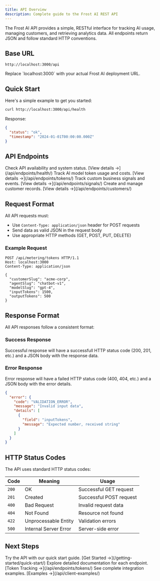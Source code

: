 ```yaml
---
title: API Overview
description: Complete guide to the Frost AI REST API
---
```



The Frost AI API provides a simple, RESTful interface for tracking AI usage, managing customers, and retrieving analytics data. All endpoints return JSON and follow standard HTTP conventions.

## Base URL

```
http://localhost:3000/api
```

<Badge text="Note" variant="tip" />
Replace `localhost:3000` with your actual Frost AI deployment URL.

## Quick Start

Here's a simple example to get you started:

```bash
curl http://localhost:3000/api/health
```

Response:
```json
{
  "status": "ok",
  "timestamp": "2024-01-01T00:00:00.000Z"
}
```

## API Endpoints

<CardGrid>
  <Card title="🔍 Health Check" icon="approval">
    Check API availability and system status.
    [View details →](/api/endpoints/health/)
  </Card>
  <Card title="📊 Token Tracking" icon="information">
    Track AI model token usage and costs.
    [View details →](/api/endpoints/tokens/)
  </Card>
  <Card title="📡 Signal Tracking" icon="setting">
    Track custom business signals and events.
    [View details →](/api/endpoints/signals/)
  </Card>
  <Card title="👥 Customer Management" icon="user">
    Create and manage customer records.
    [View details →](/api/endpoints/customers/)
  </Card>
</CardGrid>

## Request Format

All API requests must:
- Use `Content-Type: application/json` header for POST requests
- Send data as valid JSON in the request body
- Use appropriate HTTP methods (GET, POST, PUT, DELETE)

### Example Request
```http
POST /api/metering/tokens HTTP/1.1
Host: localhost:3000
Content-Type: application/json

{
  "customerSlug": "acme-corp",
  "agentSlug": "chatbot-v1",
  "modelSlug": "gpt-4",
  "inputTokens": 1500,
  "outputTokens": 500
}
```

## Response Format

All API responses follow a consistent format:

### Success Response
Successful response will have a successfull HTTP status code (200, 201, etc.) and a JSON body with the response data.

### Error Response
Error response will have a failed HTTP status code (400, 404, etc.) and a JSON body with the error details.
```json
{
  "error": {
    "code": "VALIDATION_ERROR",
    "message": "Invalid input data",
    "details": [
      {
        "field": "inputTokens",
        "message": "Expected number, received string"
      }
    ]
  }
}
```

## HTTP Status Codes

The API uses standard HTTP status codes:

| Code | Meaning | Usage |
|------|---------|-------|
| `200` | OK | Successful GET request |
| `201` | Created | Successful POST request |
| `400` | Bad Request | Invalid request data |
| `404` | Not Found | Resource not found |
| `422` | Unprocessable Entity | Validation errors |
| `500` | Internal Server Error | Server-side error |

## Next Steps

<CardGrid>
  <Card title="🚀 Quick Start" icon="rocket">
    Try the API with our quick start guide.
    [Get Started →](/getting-started/quick-start/)
  </Card>
  <Card title="📚 Endpoint Details" icon="document">
    Explore detailed documentation for each endpoint.
    [Token Tracking →](/api/endpoints/tokens/)
  </Card>
  <Card title="💡 Client Examples" icon="laptop">
    See complete integration examples.
    [Examples →](/api/client-examples/)
  </Card>
</CardGrid>